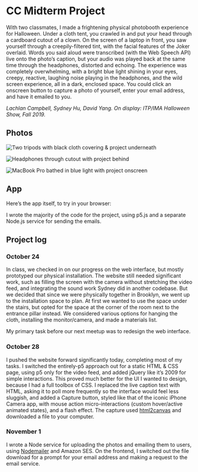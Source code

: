 
# CC Midterm Project

With two classmates, I made a frightening physical photobooth experience for Halloween. Under a cloth tent, you crawled in and put your head through a cardboard cutout of a clown. On the screen of a laptop in front, you saw yourself through a creepily-filtered tint, with the facial features of the Joker overlaid. Words you said aloud were transcribed (with the Web Speech API) live onto the photo’s caption, but your audio was played back at the same time through the headphones, distorted and echoing. The experience was completely overwhelming, with a bright blue light shining in your eyes, creepy, reactive, laughing noise playing in the headphones, and the wild screen experience, all in a dark, enclosed space. You could click an onscreen button to capture a photo of yourself, enter your email address, and have it emailed to you.

_Lachlan Campbell, Sydney Hu, David Yang. On display: ITP/IMA Halloween Show, Fall 2019._

## Photos

<img
  alt="Two tripods with black cloth covering & project underneath"
  src="https://d2wkqk610zk1ag.cloudfront.net/items/3G2v1O0e2n3p051D3F33/88p6g0uwzcn2grra4cuwg6myutda8q54.jpeg"
/>

<img
  alt="Headphones through cutout with project behind"
  src="https://d2wkqk610zk1ag.cloudfront.net/items/1S0Z2p0a3A0d0s1j1M0X/bv5dpep05jnpmgycyvfqbwkvt7603yf4.jpeg"
/>

<img
  alt="MacBook Pro bathed in blue light with project onscreen"
  src="https://d2wkqk610zk1ag.cloudfront.net/items/070M220Z0A153Z2F3B2o/gyqv0arqxa2tuvz0d9wf7kwubb7mzzaq.jpeg"
/>

<YouTube id="qGdlvJ0wrMY" />

## App

Here’s the app itself, to try in your browser:

<Glitch src="https://glitch.com/embed/#!/embed/cc-halloween?path=script.js&previewSize=100" />

I wrote the majority of the code for the project, using p5.js and a separate Node.js service for sending the emails.

<Glitch src="https://glitch.com/embed/#!/embed/cc-halloween?path=script.js&previewSize=0" />

<Glitch src="https://glitch.com/embed/#!/embed/cc-halloween-emails?path=server.js&previewSize=0" />

## Project log

### October 24

In class, we checked in on our progress on the web interface, but mostly prototyped our physical installation. The website still needed significant work, such as filling the screen with the camera without stretching the video feed, and integrating the sound work Sydney did in another codebase. But we decided that since we were physically together in Brooklyn, we went up to the installation space to plan. At first we wanted to use the space under the stairs, but opted for the space at the corner of the room next to the entrance pillar instead. We considered various options for hanging the cloth, installing the monitor/camera, and made a materials list.

My primary task before our next meetup was to redesign the web interface.

### October 28

I pushed the website forward significantly today, completing most of my tasks. I switched the entirely-p5 approach out for a static HTML & CSS page, using p5 only for the video feed, and added jQuery like it’s 2009 for simple interactions. This proved much better for the UI I wanted to design, because I had a full toolbox of CSS. I replaced the live caption text with HTML, asking it to poll more frequently so the interface would feel less sluggish, and added a Capture button, styled like that of the iconic iPhone Camera app, with mouse action micro-interactions (custom hover/active animated states), and a flash effect. The capture used [html2canvas](https://html2canvas.hertzen.com) and downloaded a file to your computer.

### November 1

I wrote a Node service for uploading the photos and emailing them to users, using [Nodemailer](https://nodemailer.com/about/) and Amazon SES. On the frontend, I switched out the file download for a prompt for your email address and making a request to the email service.
